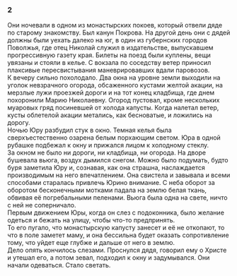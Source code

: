 ### 2 {-}

Они ночевали в одном из монастырских покоев, который отвели дяде по старому знакомству. Был канун Покрова. На другой день они с дядей должны были уехать далеко на юг, в один из губернских городов Поволжья, где отец Николай служил в издательстве, выпускавшем прогрессивную газету края. Билеты на поезд были куплены, вещи увязаны и стояли в келье. С вокзала по соседству ветер приносил плаксивые пересвистывания маневрировавших вдали паровозов.<br/> К вечеру сильно похолодало. Два окна на уровне земли выходили на уголок невзрачного огорода, обсаженного кустами желтой акации, на мерзлые лужи проезжей дороги и на тот конец кладбища, где днем похоронили Марию Николаевну. Огород пустовал, кроме нескольких муаровых гряд посиневшей от холода капусты. Когда налетал ветер, кусты облетелой акации метались, как бесноватые, и ложились на дорогу.<br/> Ночью Юру разбудил стук в окно. Темная келья была сверхъестественно озарена белым порхающим светом. Юра в одной рубашке подбежал к окну и прижался лицом к холодному стеклу.<br/> За окном не было ни дороги, ни кладбища, ни огорода. На дворе бушевала вьюга, воздух дымился снегом. Можно было подумать, будто буря заметила Юру и, сознавая, как она страшна, наслаждается производимым на него впечатлением. Она свистела и завывала и всеми способами старалась привлечь Юрино внимание. С неба оборот за оборотом бесконечными мотками падала на землю белая ткань, обвивая её погребальными пеленами. Вьюга была одна на свете, ничто с ней не соперничало.<br/> Первым движением Юры, когда он слез с подоконника, было желание одеться и бежать на улицу, чтобы что-то предпринять.<br/> То его пугало, что монастырскую капусту занесет и её не откопают, то что в поле заметет маму, и она бессильна будет оказать сопротивление тому, что уйдет еще глубже и дальше от него в землю.<br/> Дело опять кончилось слезами. Проснулся дядя, говорил ему о Христе и утешал его, а потом зевал, подходил к окну и задумывался. Они начали одеваться. Стало светать.

